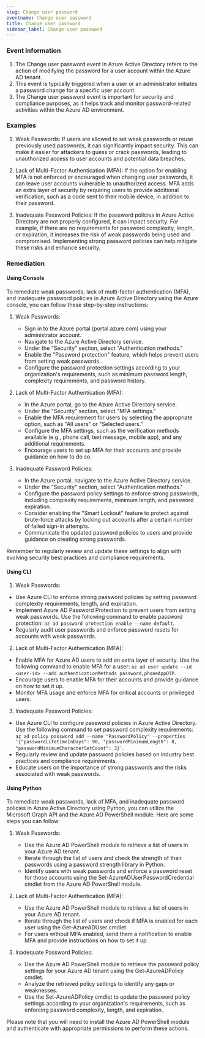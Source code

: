 ```yaml
--- 
slug: Change user password
eventname: Change user password
title: Change user password
sidebar_label: Change user password
---
```

                       
### Event Information

1. The Change user password event in Azure Active Directory refers to the action of modifying the password for a user account within the Azure AD tenant.
2. This event is typically triggered when a user or an administrator initiates a password change for a specific user account.
3. The Change user password event is important for security and compliance purposes, as it helps track and monitor password-related activities within the Azure AD environment.


### Examples

1. Weak Passwords: If users are allowed to set weak passwords or reuse previously used passwords, it can significantly impact security. This can make it easier for attackers to guess or crack passwords, leading to unauthorized access to user accounts and potential data breaches.

2. Lack of Multi-Factor Authentication (MFA): If the option for enabling MFA is not enforced or encouraged when changing user passwords, it can leave user accounts vulnerable to unauthorized access. MFA adds an extra layer of security by requiring users to provide additional verification, such as a code sent to their mobile device, in addition to their password.

3. Inadequate Password Policies: If the password policies in Azure Active Directory are not properly configured, it can impact security. For example, if there are no requirements for password complexity, length, or expiration, it increases the risk of weak passwords being used and compromised. Implementing strong password policies can help mitigate these risks and enhance security.

### Remediation

#### Using Console

To remediate weak passwords, lack of multi-factor authentication (MFA), and inadequate password policies in Azure Active Directory using the Azure console, you can follow these step-by-step instructions:

1. Weak Passwords:
   - Sign in to the Azure portal (portal.azure.com) using your administrator account.
   - Navigate to the Azure Active Directory service.
   - Under the "Security" section, select "Authentication methods."
   - Enable the "Password protection" feature, which helps prevent users from setting weak passwords.
   - Configure the password protection settings according to your organization's requirements, such as minimum password length, complexity requirements, and password history.

2. Lack of Multi-Factor Authentication (MFA):
   - In the Azure portal, go to the Azure Active Directory service.
   - Under the "Security" section, select "MFA settings."
   - Enable the MFA requirement for users by selecting the appropriate option, such as "All users" or "Selected users."
   - Configure the MFA settings, such as the verification methods available (e.g., phone call, text message, mobile app), and any additional requirements.
   - Encourage users to set up MFA for their accounts and provide guidance on how to do so.

3. Inadequate Password Policies:
   - In the Azure portal, navigate to the Azure Active Directory service.
   - Under the "Security" section, select "Authentication methods."
   - Configure the password policy settings to enforce strong passwords, including complexity requirements, minimum length, and password expiration.
   - Consider enabling the "Smart Lockout" feature to protect against brute-force attacks by locking out accounts after a certain number of failed sign-in attempts.
   - Communicate the updated password policies to users and provide guidance on creating strong passwords.

Remember to regularly review and update these settings to align with evolving security best practices and compliance requirements.

#### Using CLI

1. Weak Passwords:
- Use Azure CLI to enforce strong password policies by setting password complexity requirements, length, and expiration. 
- Implement Azure AD Password Protection to prevent users from setting weak passwords. Use the following command to enable password protection: `az ad password protection enable --name default`.
- Regularly audit user passwords and enforce password resets for accounts with weak passwords.

2. Lack of Multi-Factor Authentication (MFA):
- Enable MFA for Azure AD users to add an extra layer of security. Use the following command to enable MFA for a user: `az ad user update --id <user-id> --add authenticationMethods password,phoneAppOTP`.
- Encourage users to enable MFA for their accounts and provide guidance on how to set it up.
- Monitor MFA usage and enforce MFA for critical accounts or privileged users.

3. Inadequate Password Policies:
- Use Azure CLI to configure password policies in Azure Active Directory. Use the following command to set password complexity requirements: `az ad policy password add --name "PasswordPolicy" --properties '{"passwordLifetimeInDays": 90, "passwordMinimumLength": 8, "passwordMinimumCharacterSetCount": 3}'`.
- Regularly review and update password policies based on industry best practices and compliance requirements.
- Educate users on the importance of strong passwords and the risks associated with weak passwords.

#### Using Python

To remediate weak passwords, lack of MFA, and inadequate password policies in Azure Active Directory using Python, you can utilize the Microsoft Graph API and the Azure AD PowerShell module. Here are some steps you can follow:

1. Weak Passwords:
   - Use the Azure AD PowerShell module to retrieve a list of users in your Azure AD tenant.
   - Iterate through the list of users and check the strength of their passwords using a password strength library in Python.
   - Identify users with weak passwords and enforce a password reset for those accounts using the Set-AzureADUserPasswordCredential cmdlet from the Azure AD PowerShell module.

2. Lack of Multi-Factor Authentication (MFA):
   - Use the Azure AD PowerShell module to retrieve a list of users in your Azure AD tenant.
   - Iterate through the list of users and check if MFA is enabled for each user using the Get-AzureADUser cmdlet.
   - For users without MFA enabled, send them a notification to enable MFA and provide instructions on how to set it up.

3. Inadequate Password Policies:
   - Use the Azure AD PowerShell module to retrieve the password policy settings for your Azure AD tenant using the Get-AzureADPolicy cmdlet.
   - Analyze the retrieved policy settings to identify any gaps or weaknesses.
   - Use the Set-AzureADPolicy cmdlet to update the password policy settings according to your organization's requirements, such as enforcing password complexity, length, and expiration.

Please note that you will need to install the Azure AD PowerShell module and authenticate with appropriate permissions to perform these actions.


 